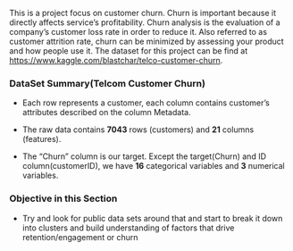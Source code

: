 
This is a project focus on customer churn. Churn is important because it directly affects service's profitability. Churn analysis is the evaluation of a company’s customer loss rate in order to reduce it. Also referred to as customer attrition rate, churn can be minimized by assessing your product and how people use it. The dataset for this project can be find at <https://www.kaggle.com/blastchar/telco-customer-churn>. 

### DataSet Summary(Telcom Customer Churn)

- Each row represents a customer, each column contains customer’s attributes described on the column Metadata.

- The raw data contains **7043** rows (customers) and **21** columns (features).

- The “Churn” column is our target. Except the target(Churn) and ID column(customerID), we have **16** categorical variables and **3** numerical variables.

### Objective in this Section
-  Try and look for public data sets around that and start to break it down into clusters and build understanding of factors that drive retention/engagement or churn

